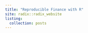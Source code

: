 ```yaml
---
title: "Reproducible Finance with R"
site: radix::radix_website
listing:
  collection: posts
---
```




